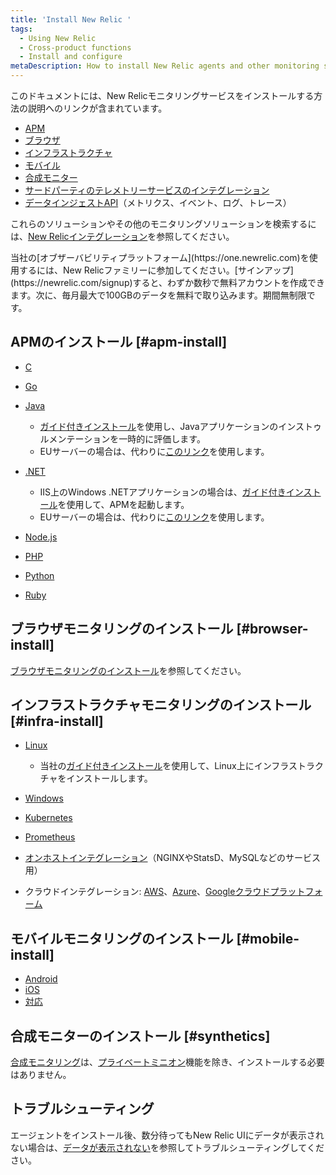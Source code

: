 ```yaml
---
title: 'Install New Relic '
tags:
  - Using New Relic
  - Cross-product functions
  - Install and configure
metaDescription: How to install New Relic agents and other monitoring solutions.
---
```


このドキュメントには、New Relicモニタリングサービスをインストールする方法の説明へのリンクが含まれています。

* [APM](#apm-install)
* [ブラウザ](#browser-install)
* [インフラストラクチャ](#infra-install)
* [モバイル](#mobile-install)
* [合成モニター](#synthetics)
* [サードパーティのテレメトリーサービスのインテグレーション](/docs/data-ingest-apis/get-data-new-relic/new-relic-sdks/telemetry-sdks-send-custom-telemetry-data-new-relic#external-data)
* [データインジェストAPI](/docs/data-ingest-apis/get-data-new-relic/getting-started/introduction-new-relic-data-ingest-apis-sdks)（メトリクス、イベント、ログ、トレース）

これらのソリューションやその他のモニタリングソリューションを検索するには、[New Relicインテグレーション](https://newrelic.com/integrations)を参照してください。

<Callout variant="tip">
  当社の[オブザーバビリティプラットフォーム](https://one.newrelic.com)を使用するには、New Relicファミリーに参加してください。[サインアップ](https://newrelic.com/signup)すると、わずか数秒で無料アカウントを作成できます。次に、毎月最大で100GBのデータを無料で取り込みます。期間無制限です。
</Callout>

## APMのインストール [#apm-install]

* [C](/docs/agents/c-sdk/install-configure/install-c-sdk-compile-link-your-code)

* [Go](/docs/agents/go-agent/get-started/get-new-relic-go)

* [Java](/docs/agents/java-agent/installation/install-java-agent)

  * [ガイド付きインストール](https://one.newrelic.com/launcher/nr1-core.home?pane=eyJuZXJkbGV0SWQiOiJucjEtY29yZS5ob21lLXNjcmVlbiJ9&cards%5B0%5D=eyJuZXJkbGV0SWQiOiJucjEtaW5zdGFsbC1uZXdyZWxpYy5ucjEtaW5zdGFsbC1uZXdyZWxpYyIsInBhdGgiOiJhcG0iLCJsYW5ndWFnZSI6ICJqYXZhIiwgInJlY2lwZU5hbWUiOiAiamF2YS1hZ2VudC1pbnN0YWxsZXIiLCAiaW5pdGlhbEFjdGlvbkluZGV4IjoyLCJhY2NvdW50SWQiOm51bGx9)を使用し、Javaアプリケーションのインストゥルメンテーションを一時的に評価します。
  * EUサーバーの場合は、代わりに[このリンク](https://one.eu.newrelic.com/launcher/nr1-core.home?pane=eyJuZXJkbGV0SWQiOiJucjEtY29yZS5ob21lLXNjcmVlbiJ9&cards%5B0%5D=eyJuZXJkbGV0SWQiOiJucjEtaW5zdGFsbC1uZXdyZWxpYy5ucjEtaW5zdGFsbC1uZXdyZWxpYyIsInBhdGgiOiJhcG0iLCJsYW5ndWFnZSI6ICJqYXZhIiwgInJlY2lwZU5hbWUiOiAiamF2YS1hZ2VudC1pbnN0YWxsZXIiLCAiaW5pdGlhbEFjdGlvbkluZGV4IjoyLCJhY2NvdW50SWQiOm51bGx9)を使用します。

* [.NET](/docs/agents/net-agent/installation/install-enable-new-relic-net-agent)

  * IIS上のWindows .NETアプリケーションの場合は、[ガイド付きインストール](https://one.newrelic.com/launcher/nr1-core.home?pane=eyJuZXJkbGV0SWQiOiJucjEtY29yZS5ob21lLXNjcmVlbiJ9&cards%5B0%5D=eyJuZXJkbGV0SWQiOiJucjEtaW5zdGFsbC1uZXdyZWxpYy5ucjEtaW5zdGFsbC1uZXdyZWxpYyIsInBhdGgiOiJhcG0iLCJsYW5ndWFnZSI6ICJkb3RuZXQiLCAicmVjaXBlTmFtZSI6ICJkb3RuZXQtYWdlbnQtaW5zdGFsbGVyIiwgImluaXRpYWxBY3Rpb25JbmRleCI6MiwiYWNjb3VudElkIjpudWxsfQ==)を使用して、APMを起動します。
  * EUサーバーの場合は、代わりに[このリンク](https://one.eu.newrelic.com/launcher/nr1-core.home?pane=eyJuZXJkbGV0SWQiOiJucjEtY29yZS5ob21lLXNjcmVlbiJ9&cards%5B0%5D=eyJuZXJkbGV0SWQiOiJucjEtaW5zdGFsbC1uZXdyZWxpYy5ucjEtaW5zdGFsbC1uZXdyZWxpYyIsInBhdGgiOiJhcG0iLCJsYW5ndWFnZSI6ICJkb3RuZXQiLCAicmVjaXBlTmFtZSI6ICJkb3RuZXQtYWdlbnQtaW5zdGFsbGVyIiwgImluaXRpYWxBY3Rpb25JbmRleCI6MiwiYWNjb3VudElkIjpudWxsfQ==)を使用します。

* [Node.js](/docs/agents/nodejs-agent/installation-configuration/install-maintain-nodejs)

* [PHP](/docs/agents/php-agent/installation/php-agent-installation-overview)

* [Python](/docs/agents/python-agent/installation)

* [Ruby](/docs/agents/ruby-agent/installation-configuration/ruby-agent-installation)

## ブラウザモニタリングのインストール [#browser-install]

[ブラウザモニタリングのインストール](/docs/browser/new-relic-browser/installation/install-new-relic-browser-agent)を参照してください。

## インフラストラクチャモニタリングのインストール [#infra-install]

* [Linux](/docs/infrastructure/new-relic-infrastructure/installation/install-infrastructure-linux)

  * 当社の[ガイド付きインストール](https://one.newrelic.com/launcher/nr1-core.explorer?pane=eyJuZXJkbGV0SWQiOiJucjEtY29yZS5saXN0aW5nIn0=&cards[0]=eyJuZXJkbGV0SWQiOiJucjEtaW5zdGFsbC1uZXdyZWxpYy5ucjEtaW5zdGFsbC1uZXdyZWxpYyIsImFjdGl2ZUNvbXBvbmVudCI6IlZUU09FbnZpcm9ubWVudCIsInBhdGgiOiJndWlkZWQifQ==)を使用して、Linux上にインフラストラクチャをインストールします。

* [Windows](/docs/infrastructure/new-relic-infrastructure/installation/install-infrastructure-windows-server)

* [Kubernetes](/docs/integrations/kubernetes-integration/installation/kubernetes-installation-configuration)

* [Prometheus](/docs/integrations/prometheus-integrations)

* [オンホストインテグレーション](/docs/infrastructure/integrations/install-integrations-package)（NGINXやStatsD、MySQLなどのサービス用）

* クラウドインテグレーション: [AWS](/docs/infrastructure/amazon-integrations/getting-started/connect-aws-services-infrastructure)、[Azure](/docs/infrastructure/microsoft-azure-integrations/getting-started/activate-azure-integrations)、[Googleクラウドプラットフォーム](/docs/integrations/google-cloud-platform-integrations/getting-started/connect-google-cloud-platform-services-infrastructure)

## モバイルモニタリングのインストール [#mobile-install]

* [Android](/docs/mobile-monitoring/mobile-monitoring-installation/getting-started/android-installation-configuration)
* [iOS](/docs/mobile-monitoring/mobile-monitoring-installation/getting-started/ios-installation-configuration)
* [対応](/docs/mobile-monitoring/new-relic-mobile-react-native/install-configure/install-mobile-react-native-agent)

## 合成モニターのインストール [#synthetics]

[合成モニタリング](/docs/synthetics)は、[プライベートミニオン](/docs/synthetics/new-relic-synthetics/private-locations/install-configure-private-minions)機能を除き、インストールする必要はありません。

## トラブルシューティング

エージェントをインストール後、数分待ってもNew Relic UIにデータが表示されない場合は、[データが表示されない](/docs/agents/manage-apm-agents/troubleshooting/not-seeing-data)を参照してトラブルシューティングしてください。